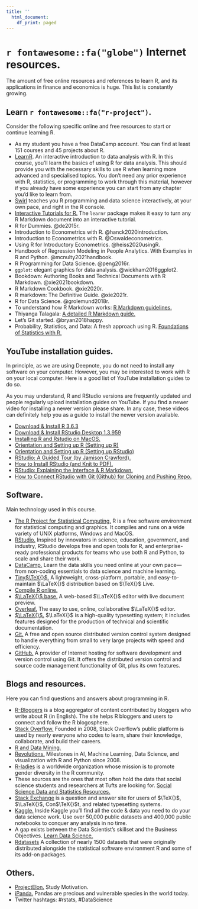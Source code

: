 ```yaml
---
title: ''
  html_document:
    df_print: paged
---
```


\newpage

# `r fontawesome::fa("globe")` Internet resources.

The amount of free online resources and references to learn R, and its applications in  finance and economics is huge. This list is constantly growing.

## Learn `r fontawesome::fa("r-project")`.

Consider the following specific online and free resources to start or continue learning R.

- As my student you have a free DataCamp account. You can find at least 151 courses and 45 projects about R.
- [LearnR](https://learnr.numbat.space/). An interactive introduction to data analysis with R. In this course, you'll learn the basics of using R for data analysis. This should provide you with the necessary skills to use R when learning more advanced and specialised topics. You don't need any prior experience with R, statistics, or programming to work through this material, however if you already have some experience you can start from any chapter you'd like to learn from. 
- [Swirl](https://swirlstats.com/) teaches you R programming and data science interactively, at your own pace, and right in the R console. 
- [Interactive Tutorials for R.](https://rstudio.github.io/learnr/) The <tt>`learnr`</tt> package makes it easy to turn any R Markdown document into an interactive tutorial. 
- R for Dummies. @de2015r.
- Introduction to Econometrics with R. @hanck2020introduction.
- Introduction to Econometrics with R. @Oswaldeconometrics.
- Using R for Introductory Econometrics. @heiss2020usingR.
- Handbook of Regression Modeling in People Analytics. With Examples in R and Python. @mcnulty2021handbook.
- R Programming for Data Science. @peng2016r.
- <tt>`ggplot`</tt>: elegant graphics for data analysis. @wickham2016ggplot2.
- Bookdown: Authoring Books and Technical Documents with R Markdown. @xie2021bookdown.
- R Markdown Cookbook. @xie2020r.
- R markdown: The Definitive Guide. @xie2021r.
- R for Data Science. @grolemund2018r.
- To understand how R Markdown works: [R Markdown guidelines.](https://crd150.github.io/hw_guidelines.html)
- Thiyanga Talagala: [A detailed R Markdown guide.](https://talks-thiyanga.netlify.app/rmarkdown_rladies/rmarkdownrladies_tst#1)
- Let’s Git started. @bryan2018happy.
- Probability, Statistics, and Data: A fresh approach using R. [Foundations of Statistics with R.](https://mathstat.slu.edu/~speegle/_book/)


## YouTube installation guides.

In principle, as we are using Deepnote, you do not need to install any software on your computer. However, you may be interested to work with R on your local computer. Here is a good list of YouTube installation guides to do so. 

As you may understand, R and RStudio versions are frequently updated and people regularly upload installation guides on YouTube. If you find a newer video for installing a newer version please share. In any case, these videos can definitely help you as a guide to install the newer version available.

-   [Download & Install R 3.6.3](https://youtu.be/3OxPMYP8lNU)
-   [Download & Install RStudio Desktop 1.3.959](https://youtu.be/uvnuQ_fKrMc)
-   [Installing R and Rstudio on MacOS.](https://youtu.be/Y20P3u3c_1c)
-   [Orientation and Setting up R (Setting up R)](https://www.youtube.com/watch?v=y2wgdw5_MZg&t=2498s)
-   [Orientation and Setting up R (Setting up RStudio)](https://www.youtube.com/watch?v=y2wgdw5_MZg&t=3002s)
-   [RStudio: A Guided Tour (by Jamison Crawford).](https://youtu.be/xgPwDlAtuNI)
-   [How to Install RStudio (and Knit to PDF).](https://youtu.be/2Sovzf6lVRo)
-   [RStudio: Explaining the Interface & R Markdown.](https://youtu.be/AHAR7j-IUOw)
-   [How to Connect RStudio with Git (Github) for Cloning and Pushing Repo.](https://youtu.be/lXwH2R4n3RQ)

<!-- ## RStudio and GitHub integration plus pull request (PR). -->

<!-- GitHub is a website and cloud-based service that helps developers store and manage their code, as well as track and control changes to their code and projects. GitHub is one of the world's largest communities of open source code developers. It fosters collaboration and communication between developers similar to a social network of coders. Here, we assume you have installed R, RStudio, Git, and you have a GitHub account. This series of videos are good to understand the basics of how professionals develop code in a collaborative way. -->

<!-- **Video 1 of 4.** I recommend you to start at minute 10. Before minute 10 you can see an installation process, but there are better videos in the previous section (YouTube installation guides). Starting from minute 10 you can learn how to link RStudio with your GitHub account using the SSH RSA key which I highly recommend. You may find Samsun's voice speed a bit slow, just remember you can change the playback speed in YouTube if necessary. [Installing R, R Studio, and link R Studio with Github account - Part 4 - by Samsun.](https://youtu.be/-LKFxtaU5bY) -->

<!-- **Video 2 of 4.** The relevant part starts at minute 5:50. In the first part Lisa explains how to use the `{usethis}` library to link RStudio with your GitHub account, but I recommend you to follow the video 1 for that purpose. So, please watch this from minute 5:50 to the end. There is one more thing, in 8:39 she clones with HTTPS, but I recommend you cloning with SSH, the option to select SSH is just right there in the same window. In my experience, cloning with SSH is better because of security issues and because you may not be asked to log in repeatedly. [Using git and GitHub in R Studio.](https://youtu.be/QLFc9gw_Hfs) -->

<!-- **Video 3 of 4.** Video 2 explained RStudio and GitHub integration to work alone. This video 3 explains how to work with others as collaborators (Lisa and Heather). In the context of this class, your classmate colleagues are collaborators, I am not included as a collaborator. Note that Lisa and Heather cloned with HTTPS but I recommend cloning with SSH. They show how to work with branches and pull request between collaborators. Starting from 30:40 the tutorial is somewhat less interesting, you are free to look at it, but it is not vital for our purposes. [Using Git and GitHub in R (second part).](https://youtu.be/megZYkCLMA4) -->

<!-- **Video 4 of 4.** Layla explains very well how to interact between a team of students and your professor or instructor. Note that her RStudio panes are in a very weird location but I guess you still can follow. Layla also recommends working with branches, this is a good practice. She also knits in html but I will ask you to knit in pdf most of the time. Note that she actually takes the side of the students who are interacting with an instructor which is called reviewer in GitHub. [Branching and Committing from RStudio and creating a PR on GitHub.](https://youtu.be/4Jjk_43g9xU) -->

<!-- **Complementary video.** This is in Spanish, it is a good video, but the previous 4 are somewhat better. She links RStudio and GitHub using the terminal, I normally follow the procedure in the first video (Samsun's video). She also clones with HTTPS, but I recommend you cloning with SSH as I explained before. [RStudio y GitHub: control de versiones. ](https://youtu.be/Xy_CLr7htfA) -->

## Software.

Main technology used in this course.

-   [The R Project for Statistical Computing.](https://www.r-project.org/) R is a free software environment for statistical computing and graphics. It compiles and runs on a wide variety of UNIX platforms, Windows and MacOS. 
-   [RStudio.](https://posit.co/) Inspired by innovators in science, education, government, and industry, RStudio develops free and open tools for R, and enterprise-ready professional products for teams who use both R and Python, to scale and share their work. 
-   [DataCamp.](https://www.datacamp.com/) Learn the data skills you need online at your own pace—from non-coding essentials to data science and machine learning. 
-   [Tiny$\TeX{}$.](https://yihui.org/tinytex/) A lightweight, cross-platform, portable, and easy-to-maintain $\LaTeX{}$ distribution based on $\TeX{}$ Live. 
-   [Compile R online.](https://rextester.com/l/r_online_compiler)
-   [$\LaTeX{}$ base.](https://latexbase.com) A web-based $\LaTeX{}$ editor with live document preview. 
-   [Overleaf.](https://www.overleaf.com/) The easy to use, online, collaborative $\LaTeX{}$ editor. 
-   [$\LaTeX{}$.](https://www.latex-project.org/) $\LaTeX{}$ is a high-quality typesetting system; it includes features designed for the production of technical and scientific documentation. 
-   [Git.](https://git-scm.com/) A free and open source distributed version control system designed to handle everything from small to very large projects with speed and efficiency. 
-   [GitHub.](https://github.com/) A provider of Internet hosting for software development and version control using Git. It offers the distributed version control and source code management functionality of Git, plus its own features. 

## Blogs and resources.

Here you can find questions and answers about programming in R.

-   [R-Bloggers](https://www.r-bloggers.com) is a blog aggregator of content contributed by bloggers who write about R (in English). The site helps R bloggers and users to connect and follow the R blogosphere. 
-   [Stack Overflow.](https://stackoverflow.com) Founded in 2008, Stack Overflow’s public platform is used by nearly everyone who codes to learn, share their knowledge, collaborate, and build their careers. 
-   [R and Data Mining.](http://www.rdatamining.com)
-   [Revolutions.](https://blog.revolutionanalytics.com/) Milestones in AI, Machine Learning, Data Science, and visualization with R and Python since 2008. 
-   [R-ladies](https://rladies.org/) is a worldwide organization whose mission is to promote gender diversity in the R community.
-   These sources are the ones that most often hold the data that social science students and researchers at Tufts are looking for. [Social Science Data and Statistics Resources.](https://researchguides.library.tufts.edu/data/r)
-   [Stack Exchange](https://tex.stackexchange.com/) is a question and answer site for users of $\TeX{}$, $\LaTeX{}$, Con$\TeX{}$t, and related typesetting systems. 
-   [Kaggle.](https://www.kaggle.com/) Inside Kaggle you’ll find all the code & data you need to do your data science work. Use over 50,000 public datasets and 400,000 public notebooks to conquer any analysis in no time.
-   A gap exists between the Data Scientist's skillset and the Business Objectives. [Learn Data Science.](https://www.business-science.io/)
-   [Rdatasets](https://vincentarelbundock.github.io/Rdatasets/index.html) A collection of nearly 1500 datasets that were originally distributed alongside the statistical software environment R and some of its add-on packages.

## Others.

-   [ProjectElon.](https://www.youtube.com/c/ProjectElon/) Study Motivation.
-   [iPanda.](https://www.youtube.com/c/iPandaChannel) Pandas are precious and vulnerable species in the world today.  
-   Twitter hashtags: \#rstats, \#DataScience

